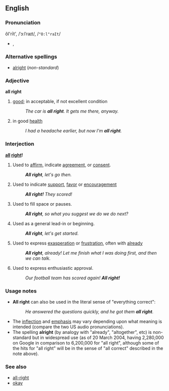 ==English==
===Pronunciation===
ôl'rīt', /ˈɔːlˈraɪt/, /<tt>"O:l"raIt</tt>/

*{{audio|en-us-all_right1.ogg|Audio (US)}},{{audio|en-us-all_right2.ogg|Audio (US)}}

===Alternative spellings===
*[[alright]] (''non-standard'')

===Adjective===
'''all right'''
#[[good]]; in acceptable, if not excellent condition
#:''The car is '''all right'''.  It gets me there, anyway.''
#in good [[health]]
#:''I had a headache earlier, but now I'm '''all right'''.''

===Interjection===
'''[[all]] [[right]]!'''
#Used to [[affirm]], indicate [[agreement]], or [[consent]].
#:'''''All right''', let's go then.''
#Used to indicate [[support]], [[favor]] or [[encouragement]]
#:'''''All right!''' They scored!''
#Used to fill space or pauses.
#:'''''All right''', so what you suggest we do we do next?''
#Used as a general lead-in or beginning.
#:'''''All right''', let's get started.''
#Used to express [[exasperation]] or [[frustration]], often with [[already]]
#:'''''All right''', already! Let me finish what I was doing first, and then we can talk.''
#Used to express enthusiastic approval.
#:''Our football team has scored again!  '''All right!'''''

===Usage notes===
*'''All right''' can also be used in the literal sense of "everything correct":
*:''He answered the questions quickly, and he got them '''all right'''.''
*The [[inflection]] and [[emphasis]] may vary depending upon what meaning is intended (compare the two US audio pronunciations).
*The spelling '''alright''' (by analogy with "already", "altogether", etc) is non-standard but in widespread use (as of 20 March 2004, having 2,280,000 on Google in comparison to 6,200,000 for "all right", although some of the hits for "all right" will be in the sense of "all correct" described in the note above).

===See also===
*[[all-right]]<!--adjective meaning "satisfactory" as in "it was an all-right party, I suppose"-->
*[[okay]]